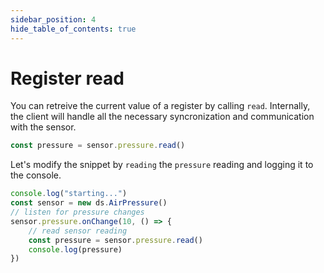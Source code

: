 ```yaml
---
sidebar_position: 4
hide_table_of_contents: true
---
```


# Register read

You can retreive the current value of a register by calling `read`.
Internally, the client will handle all the necessary syncronization and communication with the sensor.

```ts skip no-run
const pressure = sensor.pressure.read()
```

Let's modify the snippet by `reading` the `pressure` reading
and logging it to the console.

```ts edit
console.log("starting...")
const sensor = new ds.AirPressure()
// listen for pressure changes
sensor.pressure.onChange(10, () => {
    // read sensor reading
    const pressure = sensor.pressure.read()
    console.log(pressure)
})
```

